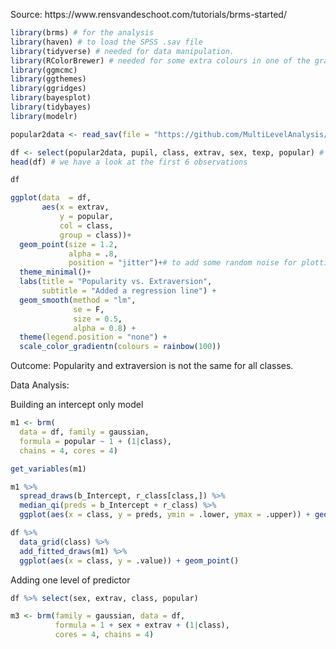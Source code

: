 Source: https://www.rensvandeschoot.com/tutorials/brms-started/


```r

library(brms) # for the analysis
library(haven) # to load the SPSS .sav file
library(tidyverse) # needed for data manipulation.
library(RColorBrewer) # needed for some extra colours in one of the graphs
library(ggmcmc)
library(ggthemes)
library(ggridges)
library(bayesplot)
library(tidybayes)
library(modelr)
```

```r

popular2data <- read_sav(file = "https://github.com/MultiLevelAnalysis/Datasets-third-edition-Multilevel-book/blob/master/chapter%202/popularity/SPSS/popular2.sav?raw=true")

df <- select(popular2data, pupil, class, extrav, sex, texp, popular) # we select just the variables we will use
head(df) # we have a look at the first 6 observations

df
```

```r

ggplot(data  = df,
       aes(x = extrav,
           y = popular,
           col = class,
           group = class))+
  geom_point(size = 1.2,
             alpha = .8,
             position = "jitter")+# to add some random noise for plotting purposes
  theme_minimal()+
  labs(title = "Popularity vs. Extraversion",
       subtitle = "Added a regression line") +
  geom_smooth(method = "lm",
              se = F,
              size = 0.5,
              alpha = 0.8) +
  theme(legend.position = "none") +
  scale_color_gradientn(colours = rainbow(100))

```

Outcome: Popularity and extraversion is not the same for all classes.

Data Analysis:

Building an intercept only model

```r

m1 <- brm(
  data = df, family = gaussian,
  formula = popular ~ 1 + (1|class),
  chains = 4, cores = 4)


```

```r
get_variables(m1)

m1 %>%
  spread_draws(b_Intercept, r_class[class,]) %>%
  median_qi(preds = b_Intercept + r_class) %>%
  ggplot(aes(x = class, y = preds, ymin = .lower, ymax = .upper)) + geom_ribbon()

```

```r

df %>%
  data_grid(class) %>%
  add_fitted_draws(m1) %>%
  ggplot(aes(x = class, y = .value)) + geom_point()

```

Adding one level of predictor

```r

df %>% select(sex, extrav, class, popular)

m3 <- brm(family = gaussian, data = df,
          formula = 1 + sex + extrav + (1|class),
          cores = 4, chains = 4)

```

